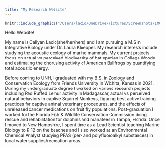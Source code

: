---
title: "My Research Website"
---
```{r}
knitr::include_graphics("/Users/lacio/OneDrive/Pictures/Screenshots/IMG-8121.jpg")
```

Hello Website!

My name is Callyan Lacio(she/her/hers) and I am pursuing a M.S in Integrative Biology under Dr. Laura Kloepper. My research interests include studying the acoustic ecology of marine mammals. My current projects focus on actual vs perceived biodiversity of bat species in College Woods and estimating the chorusing activity of American Bullfrogs by quantifying total acoustic energy. 

Before coming to UNH, I graduated with my B.S. in Zoology and Conservation Ecology from Friends University in Wichita, Kansas in 2021. During my undergraduate degree I worked on various research projects including Red Ruffed Lemur activity in Madagascar, actual vs perceived natural behaviors in captive Squirrel Monkeys, figuring best active training practices for captive animal veterinary procedures, and the effects of unreleased cancer medications on fruit fly populations. Post-graduation I worked for the Florida Fish & Wildlife Conservation Commission doing rescue and rehabilitation for dolphins and manatees in Tampa, Florida. Once I moved to New Hampshire, I spent time as a Lead Scientist teaching Marine Biology to K-12 on the beaches and I also worked as an Environmental Chemical Analyst studying PFAS (per- and polyfluoroalkyl substances) in local water supplies/recreation areas. 